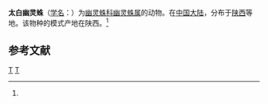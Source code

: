 {{Speciesbox
| taxon = Pholcus taibaiensis
| binomial_authority = (Wang et Zhu, 1992)<ref name='id12844'>{{cite web| url =http://www.bioinfo.cn/db05/BjdwSpecies.php?action=view&id=12844| title =太白幽灵蛛| work =《中国动物物种编目数据库》| publisher =中国科学院微生物研究所| author =中国科学院动物研究所| accessdate =2009-04-28| deadurl =yes| archiveurl =https://web.archive.org/web/20131203122335/http://www.bioinfo.cn/db05/BjdwSpecies.php?action=view| archivedate =2013-12-03}}</ref>
}}

'''太白幽灵蛛'''（[[学名|学名]]：{{lang|la|''Pholcus taibaiensis''}}）为[[幽灵蛛科|幽灵蛛科]][[幽灵蛛属|幽灵蛛属]]的动物。在[[中国大陆|中国大陆]]，分布于[[陕西|陕西]]等地。该物种的模式产地在陕西。<ref name='id12844'/>

== 参考文献 ==
{{reflist}}

{{taxonbar}}
[[Category:_1992年描述的动物|T]]
[[Category:幽灵蛛属|T]]